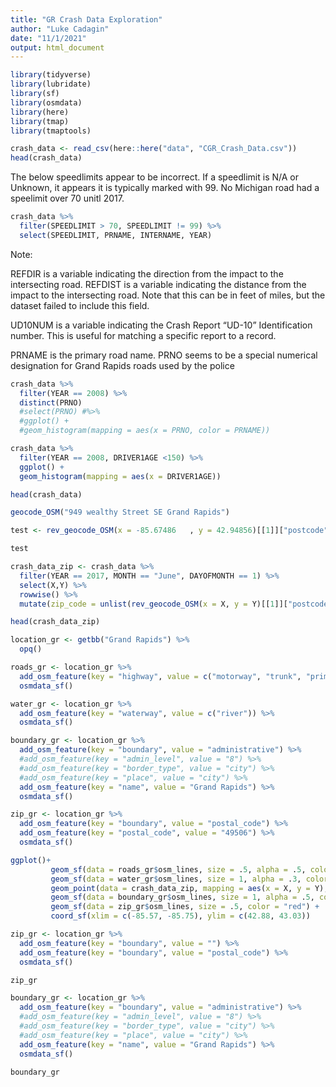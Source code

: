 ```yaml
---
title: "GR Crash Data Exploration"
author: "Luke Cadagin"
date: "11/1/2021"
output: html_document
---
```


```r
library(tidyverse)
library(lubridate)
library(sf)
library(osmdata)
library(here)
library(tmap)
library(tmaptools)
```

```r
crash_data <- read_csv(here::here("data", "CGR_Crash_Data.csv"))
head(crash_data)
```

The below speedlimits appear to be incorrect.  If a speedlimit is N/A or Unknown, it appears it is typically marked with 99.  No Michigan road had a speelimit over 70 unitl 2017.

```r
crash_data %>% 
  filter(SPEEDLIMIT > 70, SPEEDLIMIT != 99) %>% 
  select(SPEEDLIMIT, PRNAME, INTERNAME, YEAR)
```

Note:

REFDIR is a variable indicating the direction from the impact to the intersecting road.
REFDIST is a variable indicating the distance from the impact to the intersecting road.
Note that this can be in feet of miles, but the dataset failed to include this field.

UD10NUM is a variable indicating the Crash Report "UD-10" Identification number.  This is useful for matching a specific report to a record.

PRNAME is the primary road name.
PRNO seems to be a special numerical designation for Grand Rapids roads used by the police

```r
crash_data %>% 
  filter(YEAR == 2008) %>%
  distinct(PRNO)
  #select(PRNO) #%>% 
  #ggplot() +
  #geom_histogram(mapping = aes(x = PRNO, color = PRNAME))
```

```r
crash_data %>% 
  filter(YEAR == 2008, DRIVER1AGE <150) %>%
  ggplot() +
  geom_histogram(mapping = aes(x = DRIVER1AGE))
```

```r
head(crash_data)
```

```r
geocode_OSM("949 wealthy Street SE Grand Rapids")
```


```r
test <- rev_geocode_OSM(x = -85.67486	, y = 42.94856)[[1]]["postcode"]

test
```

```r
crash_data_zip <- crash_data %>% 
  filter(YEAR == 2017, MONTH == "June", DAYOFMONTH == 1) %>% 
  select(X,Y) %>% 
  rowwise() %>% 
  mutate(zip_code = unlist(rev_geocode_OSM(x = X, y = Y)[[1]]["postcode"]))

head(crash_data_zip)
```

```r
location_gr <- getbb("Grand Rapids") %>% 
  opq()

roads_gr <- location_gr %>%
  add_osm_feature(key = "highway", value = c("motorway", "trunk", "primary", "secondary", "tertiary")) %>%
  osmdata_sf()

water_gr <- location_gr %>% 
  add_osm_feature(key = "waterway", value = c("river")) %>% 
  osmdata_sf()

boundary_gr <- location_gr %>% 
  add_osm_feature(key = "boundary", value = "administrative") %>%
  #add_osm_feature(key = "admin_level", value = "8") %>% 
  #add_osm_feature(key = "border_type", value = "city") %>% 
  #add_osm_feature(key = "place", value = "city") %>% 
  add_osm_feature(key = "name", value = "Grand Rapids") %>% 
  osmdata_sf()

zip_gr <- location_gr %>% 
  add_osm_feature(key = "boundary", value = "postal_code") %>% 
  add_osm_feature(key = "postal_code", value = "49506") %>% 
  osmdata_sf()

ggplot()+
         geom_sf(data = roads_gr$osm_lines, size = .5, alpha = .5, color = 'black') +
         geom_sf(data = water_gr$osm_lines, size = 1, alpha = .3, color = 'steelblue') +
         geom_point(data = crash_data_zip, mapping = aes(x = X, y = Y), color = "brown") +
         geom_sf(data = boundary_gr$osm_lines, size = 1, alpha = .5, color = "orange") +
         geom_sf(data = zip_gr$osm_lines, size = .5, color = "red") +
         coord_sf(xlim = c(-85.57, -85.75), ylim = c(42.88, 43.03))
```

```r
zip_gr <- location_gr %>% 
  add_osm_feature(key = "boundary", value = "") %>% 
  add_osm_feature(key = "boundary", value = "postal_code") %>% 
  osmdata_sf()

zip_gr
```

```r
boundary_gr <- location_gr %>% 
  add_osm_feature(key = "boundary", value = "administrative") %>%
  #add_osm_feature(key = "admin_level", value = "8") %>% 
  #add_osm_feature(key = "border_type", value = "city") %>% 
  #add_osm_feature(key = "place", value = "city") %>% 
  add_osm_feature(key = "name", value = "Grand Rapids") %>% 
  osmdata_sf()

boundary_gr
```

